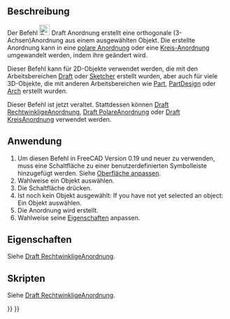 <languages/>

{{Docnav/de
|
|
|[[Draft_Workbench/de|Draft]]
|IconL=
|IconR=
|IconC=Workbench_Draft.svg
}}

{{VeryImportantMessage|Dieser Befehl ist veraltet<br>Er steht in der {{VersionPlus/de|0.21}} nicht zur Verfügung. Stattdessen können [[Draft_OrthoArray/de|Draft RechtwinkligeAnordnung]], [[Draft_PolarArray/de|Draft PolareAnordnung]] und [[Draft_CircularArray/de|Draft KreisAnordnung]] verwendet werden.}}

{{GuiCommand/de
|Name=Draft Array
|Name/de=Draft Anordnung
|MenuLocation=Zeichnen → Anordnung
|Workbenches=[[Draft_Workbench/de|Draft]], [[Arch_Workbench/de|Arch]]
|SeeAlso=[[Draft_OrthoArray|Draft RechtwinkligeAnordnung]], [[Draft_PolarArray|Draft PolareAnordnung]], [[Draft_CircularArray|Draft KreisAnordnung]]
}}

<span id="Description"></span>
==Beschreibung==

Der Befehl [[Image:Draft Array.svg|24px]] Draft Anordnung erstellt eine orthogonale (3-Achsen)Anordnung aus einem ausgewählten Objekt. Die erstellte Anordnung kann in eine [[Draft_PolarArray/de|polare Anordnung]] oder eine [[Draft_CircularArray/de|Kreis-Anordnung]] umgewandelt werden, indem ihre {{PropertyData/de|Array Type}} geändert wird.

Dieser Befehl kann für 2D-Objekte verwendet werden, die mit den Arbeitsbereichen [[Draft_Workbench/de|Draft]] oder [[Sketcher_Workbench/de|Sketcher]] erstellt wurden, aber auch für viele 3D-Objekte, die mit anderen Arbeitsbereichen wie [[Part_Workbench/de|Part]], [[PartDesign_Workbench/de|PartDesign]] oder [[Arch_Workbench/de|Arch]] erstellt wurden.

Dieser Befehl ist jetzt veraltet. Stattdessen können [[Draft_OrthoArray|Draft RechtwinkligeAnordnung]], [[Draft_PolarArray|Draft PolareAnordnung]] oder [[Draft_CircularArray|Draft KreisAnordnung]] verwendet werden.

<span id="Usage"></span>
==Anwendung==

# Um diesen Befehl in FreeCAD Version 0.19 und neuer zu verwenden, muss eine Schaltfläche zu einer benutzerdefinierten Symbolleiste hinzugefügt werden. Siehe [[Interface_Customization/de|Oberfläche anpassen]].
# Wahlweise ein Objekt auswählen.
# Die Schaltfläche {{Button|[[Image:Draft_Array.svg|16px]] [[Draft_Array/de|Draft Anordnung]]}} drücken.
# Ist noch kein Objekt ausgewählt: If you have not yet selected an object: Ein Objekt auswählen.
# Die Anordnung wird erstellt.
# Wahlweise seine [[Draft_OrthoArray/de#Eigenschaften|Eigenschaften]] anpassen.

<span id="Properties"></span>
==Eigenschaften==

Siehe [[Draft_OrthoArray/de#Eigenschaften|Draft RechtwinkligeAnordnung]].

<span id="Scripting"></span>
==Skripten==

Siehe [[Draft_OrthoArray/de#Scripten|Draft RechtwinkligeAnordnung]].


{{Docnav/de
|
|
|[[Draft_Workbench/de|Draft]]
|IconL=
|IconR=
|IconC=Workbench_Draft.svg
}}

{{Draft Tools navi{{#translation:}}}}
{{Userdocnavi{{#translation:}}}}